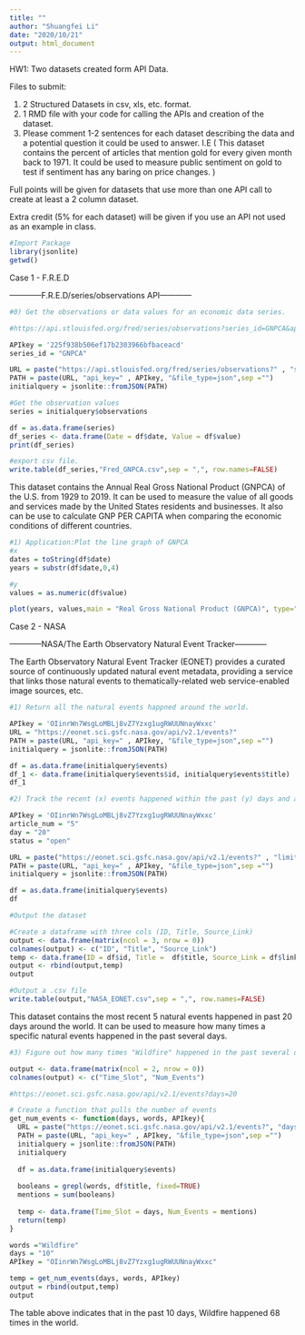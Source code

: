 ---
title: ""
author: "Shuangfei Li"
date: "2020/10/21"
output: html_document
---

HW1: Two datasets created form API Data.

Files to submit:

(1) 2 Structured Datasets in csv, xls, etc. format.
(2) 1 RMD file with your code for calling the APIs and creation of the dataset.
(3) Please comment 1-2 sentences for each dataset describing the data and a potential question it could be used to answer.
    I.E ( This dataset contains the percent of articles that mention gold for every given month back to 1971. It could be used to measure public sentiment on gold to test if sentiment has any baring on price changes. )

Full points will be given for datasets that use more than one API call to create at least a 2 column dataset. 

Extra credit (5% for each dataset) will be given if you use an API not used as an example in class.

```{r}
#Import Package
library(jsonlite)
getwd()
```

Case 1 - F.R.E.D

------------F.R.E.D/series/observations API------------
```{r}
#0) Get the observations or data values for an economic data series.

#https://api.stlouisfed.org/fred/series/observations?series_id=GNPCA&api_key=abcdefghijklmnopqrstuvwxyz123456&file_type=json

APIkey = '225f938b506ef17b2303966bfbaceacd'
series_id = "GNPCA" 

URL = paste("https://api.stlouisfed.org/fred/series/observations?" , "series_id=", series_id , "&" , sep = "")
PATH = paste(URL, "api_key=" , APIkey, "&file_type=json",sep ="")
initialquery = jsonlite::fromJSON(PATH)

#Get the observation values
series = initialquery$observations

df = as.data.frame(series)
df_series <- data.frame(Date = df$date, Value = df$value)
print(df_series)

#export csv file.
write.table(df_series,"Fred_GNPCA.csv",sep = ",", row.names=FALSE)
```
This dataset contains the Annual Real Gross National Product (GNPCA) of the U.S. from 1929 to 2019. It can be used to measure the value of all goods and services made by the United States residents and businesses. 
It also can be use to calculate GNP PER CAPITA when comparing the economic conditions of different countries.

```{r}
#1) Application:Plot the line graph of GNPCA
#x
dates = toString(df$date)
years = substr(df$date,0,4)

#y
values = as.numeric(df$value)

plot(years, values,main = "Real Gross National Product (GNPCA)", type="l")
```


Case 2 - NASA

------------NASA/The Earth Observatory Natural Event Tracker------------

The Earth Observatory Natural Event Tracker (EONET) provides a curated source of continuously updated natural event metadata, providing a service that links those natural events to thematically-related web service-enabled image sources, etc. 
```{r}
#1) Return all the natural events happned around the world.

APIkey = 'OIinrWn7WsgLoMBLj8vZ7Yzxg1ugRWUUNnayWxxc'
URL = "https://eonet.sci.gsfc.nasa.gov/api/v2.1/events?"
PATH = paste(URL, "api_key=" , APIkey, "&file_type=json",sep ="")
initialquery = jsonlite::fromJSON(PATH)

df = as.data.frame(initialquery$events)
df_1 <- data.frame(initialquery$events$id, initialquery$events$title)
df_1
```


```{r}
#2) Track the recent (x) events happened within the past (y) days and are still active events(status = open).

APIkey = 'OIinrWn7WsgLoMBLj8vZ7Yzxg1ugRWUUNnayWxxc'
article_num = "5" 
day = "20"
status = "open"

URL = paste("https://eonet.sci.gsfc.nasa.gov/api/v2.1/events?" , "limit=", article_num , "&" , "day=", day,"status=" , status, sep = "")
PATH = paste(URL, "api_key=" , APIkey, "&file_type=json",sep ="")
initialquery = jsonlite::fromJSON(PATH)

df = as.data.frame(initialquery$events)
df
```

```{r}
#Output the dataset

#Create a dataframe with three cols (ID, Title, Source_Link)
output <- data.frame(matrix(ncol = 3, nrow = 0))
colnames(output) <- c("ID", "Title", "Source_Link")
temp <- data.frame(ID = df$id, Title =  df$title, Source_Link = df$link)
output <- rbind(output,temp)
output

#Output a .csv file
write.table(output,"NASA_EONET.csv",sep = ",", row.names=FALSE)
```

This dataset contains the most recent 5 natural events happened in past 20 days around the world. It can be used to measure how many times a specific natural events happened in the past several days.

```{r}
#3) Figure out how many times "Wildfire" happened in the past several days.

output <- data.frame(matrix(ncol = 2, nrow = 0))
colnames(output) <- c("Time_Slot", "Num_Events")

#https://eonet.sci.gsfc.nasa.gov/api/v2.1/events?days=20

# Create a function that pulls the number of events
get_num_events <- function(days, words, APIkey){
  URL = paste("https://eonet.sci.gsfc.nasa.gov/api/v2.1/events?", "days=", days, sep = "")
  PATH = paste(URL, "api_key=" , APIkey, "&file_type=json",sep ="")
  initialquery = jsonlite::fromJSON(PATH)
  initialquery
  
  df = as.data.frame(initialquery$events)
  
  booleans = grepl(words, df$title, fixed=TRUE)
  mentions = sum(booleans)
  
  temp <- data.frame(Time_Slot = days, Num_Events = mentions)
  return(temp)
}

words ="Wildfire"
days = "10"
APIkey = "OIinrWn7WsgLoMBLj8vZ7Yzxg1ugRWUUNnayWxxc"

temp = get_num_events(days, words, APIkey)
output = rbind(output,temp)
output
```
The table above indicates that in the past 10 days, Wildfire happened 68 times in the world.
